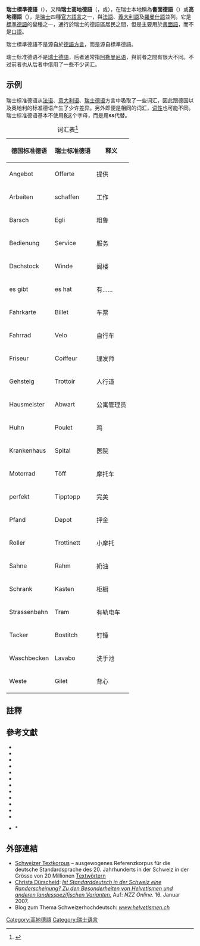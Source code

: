 {{not|瑞士德語}}
{{Infobox language
|name=瑞士標準德語
|altname=瑞士高地德語<ref name=HighGerman>The usage of the literal translation ''High German'' in order to refer to the German [[dachsprache|dachsprache]] should be avoided, since a [[High_German_languages|regional variety group]] is referred to with the same name.</ref>
|nativename=Schweizer Standarddeutsch<br/>Schweizer Hochdeutsch
|pronunciation={{IPA-de|ˈʃʋaɪtsərˌʃtandarddɔɪtʃ|}},<br/>{{IPA-de|ˈʃʋaɪtsərˌhoːxdɔɪtʃ|}}
|region=[[Switzerland|Switzerland]], [[Liechtenstein|Liechtenstein]]
|speakers=?
|date=
|ref=
|familycolor=Indo-European
|fam2=[[日尔曼语族|日尔曼语族]] 
|fam3=[[西日耳曼语支|西日耳曼语支]]
|fam4=[[高地德语|高地德语]]
|fam6=[[标准德语|标准德语]]
|isoexception=dialect
|glotto=none
|ietf = {{Wikidata|property|references|P305}}
}}

'''瑞士標準德語'''（{{lang-de|Schweizer Standarddeutsch}}），又稱'''瑞士高地德語'''（{{lang|de|Schweizer Hochdeutsch}}，或{{lang|de|Schweizerhochdeutsch}}），在瑞士本地稱為'''書面德語'''（{{lang|de|Schriftdeutsch}}）或'''高地德語'''（{{lang|de|Hochdeutsch}}），是[[瑞士|瑞士]]四種[[官方語言|官方]][[瑞士語言|語言]]之一，與[[法語|法語]]、[[義大利語|義大利語]]及[[羅曼什語|羅曼什語]]並列。它是[[標準德語|標準德語]]的變種之一，通行於瑞士的德語區居民之間，但是主要用於[[書面語|書面語]]，而不是[[口語|口語]]。

瑞士標準德語不是源自於[[德語方言|德語方言]]，而是源自標準德語。

瑞士标准德语不是[[瑞士德语|瑞士德語]]，后者通常指[[阿勒曼尼语|阿勒曼尼语]]，與前者之間有很大不同。不过前者也从后者中借用了一些不少词汇。

==示例==

瑞士标准德语从[[法语|法语]]、[[意大利语|意大利语]]、[[瑞士德语|瑞士德语]]方言中吸取了一些词汇，因此跟德国以及奥地利的标准德语产生了少许差异。另外即便是相同的词汇，[[词性|词性]]也可能不同。瑞士标准德语基本不使用'''[[ß|ß]]'''这个字母，而是用'''ss'''代替。

{| class="wikitable"
|+ 词汇表<ref>{{Cite book|title=Das neue HOI ZÄME Schweizerdeutsche Leicht Gemacht |page=130-133 |first=Nicole |last=Egger |publisher=Bergli Books |year=2015 |ISBN=9783905252811}}</ref>
|-
! 德国标准德语 !! 瑞士标准德语 !! 释义
|-
| Angebot || Offerte || 提供
|-
| Arbeiten || schaffen || 工作
|-
| Barsch || Egli || 粗鲁
|-
| Bedienung || Service || 服务
|-
| Dachstock || Winde || 阁楼
|-
| es gibt || es hat || 有……
|-
| Fahrkarte || Billet || 车票
|-
| Fahrrad || Velo || 自行车
|-
| Friseur || Coiffeur || 理发师
|-
| Gehsteig || Trottoir || 人行道
|-
| Hausmeister || Abwart || 公寓管理员
|-
| Huhn || Poulet || 鸡
|-
| Krankenhaus || Spital || 医院
|-
| Motorrad || Töff || 摩托车
|-
| perfekt || Tipptopp || 完美
|-
| Pfand || Depot || 押金
|-
| Roller || Trottinett || 小摩托
|-
| Sahne || Rahm || 奶油
|-
| Schrank || Kasten || 柜橱
|-
| Strassenbahn || Tram || 有轨电车
|-
| Tacker || Bostitch || 钉锤
|-
| Waschbecken || Lavabo || 洗手池
|-
| Weste || Gilet || 背心
|}

==註釋==
{{reflist}}

==參考文獻==
{{Refbegin|2}}
*{{Citation|editor=Ammon, Ulrich |display-editors=etal |title=Variantenwörterbuch des Deutschen. Die Standardsprache in Österreich, der Schweiz und Deutschland [...]|location=Berlin/New York|date=2004|language=de|isbn=978-3-11-016575-3 |last1=Ammon |first1=Ulrich |last2=Bickel |first2=Hans |last3=Ebner |first3=Jakob |last4=Gasser|first4=Markus|last5=Esterhammer|first5=Ruth}}
*{{Citation|author1=Bickel, Hans |author2=Landolt, Christoph|title=Duden. Schweizerhochdeutsch. Wörterbuch der Standardsprache in der deutschen Schweiz
|publisher=Schweizerischer Verein für die deutsche Sprache|location=Mannheim/Zürich|date=2012|language=de|isbn=978-3-411-70417-0}}
*{{Citation|editor-last1=Dürscheid|editor-first1=Christa|editor-last2=Businger|editor-first2=Martin|title=Schweizer Standarddeutsch: Beiträge zur Varietätenlinguistik|location=Tübingen, Germany|date=2006|publisher=Narr Francke Attempto|isbn=978-3-8233-6225-8}}
*{{Citation|author=Hägi, Sara|title=Nationale Varietäten im Unterricht Deutsch als Fremdsprache|location=Frankfurt am Main, Germany u. a.|date=2006|language=de|isbn=978-3-631-54796-0}}
*{{Citation|url=http://www.linguistik-online.de/24_05/haegiScharloth.html|author1=Hägi, Sara|author2=Scharloth, Joachim|series=Linguistik online|issue=24|date=March 2005|title=Ist Standarddeutsch für Deutschschweizer eine Fremdsprache? - Untersuchungen zu einem Topos des sprachreflexiven Diskurses|language=de|access-date=2015-05-10|archive-date=2011-09-29|archive-url=https://web.archive.org/web/20110929183122/http://www.linguistik-online.de/24_05/haegiScharloth.html|dead-url=yes}}
*{{Citation |last=Heule |first=Martin |url=http://pod.drs.ch/mp3/kontext/kontext_20060919.mp3 |title=Ist der Dialekt an allem schuld? |date=19 September 2006 |series=[http://www.srf.ch/sendungen/kontext Kontext] |publisher=[[SRG_SSR_idée_suisse|SRG SSR idée suisse]] SRF 2 |location=Basel, Switzerland |type=radio broadcast |format=mp3 |language=de |access-date=2009-12-15 |archive-date=2016-01-25 |archive-url=https://web.archive.org/web/20160125152625/http://pod.drs.ch/mp3/kontext/kontext_20060919.mp3 |dead-url=no }}
*{{cite speech|last=Hove|first=Ingrid|date=22 June 2007|title=Schweizer Hochdeutsch. Die Aussprache des Deutschen in der Schweiz|url=https://doc.rero.ch/record/9642/files/Hove_07_SchweizerHochdeutsch.pdf|event=Jahrestagung des Schweizerischen Vereins für die deutsche Sprache und der Gesellschaft für deutsche Sprache|location=Lucerne, Switzerland|language=de|format=PDF|access-date=2015-05-13|archive-date=2016-03-04|archive-url=https://web.archive.org/web/20160304220105/https://doc.rero.ch/record/9642/files/Hove_07_SchweizerHochdeutsch.pdf|dead-url=no}}
*{{Citation|last1=Krech|first1=Eva Maria|last2=Stock|first2=Eberhard|last3=Hirschfeld|first3=Ursula|last4=Anders|first4=Lutz-Christian |year=2009 |title=Deutsches Aussprachewörterbuch|chapter=Die Standardaussprache in der deutschsprachigen Schweiz|location=Berlin, New York|publisher=Walter de Gruyter|isbn=978-3-11-018202-6}}
*{{Citation|last=von Matt|first=Peter|chapter=Deutsch in der Deutschen Schweiz|editor=Peter von Matt|title=Das Kalb vor der Gotthardpost. Zur Literatur und Politik in der Schweiz|publisher=Carl Hanser Verlag|location=München, Germany|date=2012|language=de|pages=127–138|isbn=978-3-446-23880-0}}
*{{Citation|author=Meyer, Kurt|title=Schweizer Wörterbuch. So sagen wir in der Schweiz|location=Frauenfeld, Switzerland|year=2006|language=de|isbn=978-3-7193-1382-1}}
*{{Citation|last=Russ|first=Charles|date=1994|title=The German Language Today: A Linguistic Introduction|publisher=Routledge|place=London|isbn=978-0-203-42577-0}}
*{{Citation|url=http://www.inst.at/trans/15Nr/06_1/scharloth15.htm|author=Scharloth, Joachim|title=Zwischen Fremdsprache und nationaler Varietät: Untersuchungen zum Plurizentrizitätsbewusstsein der Deutschschweizer|series=Internet-Zeitschrift für Kulturwissenschaften|issue=15|date=June 2004|chapter=6.1. Standardvariationen und Sprachauffassungen in verschiedenen Sprachkulturen [Standard Variations and Conceptions of Language in Various Language Cultures]|publisher=Rudolf Muhr (Universität Graz)|location=Graz, Austria|language=de|access-date=2015-05-10|archive-date=2011-09-27|archive-url=https://web.archive.org/web/20110927100928/http://www.inst.at/trans/15Nr/06_1/scharloth15.htm|dead-url=no}}
*{{Citation|url=http://www.uni-leipzig.de/~siebenh/pdf/Siebenhaar_Wyler_97.pdf|author1=Siebenhaar, Beat|author2=Wyler, Alfred|date=1997|title=Dialekt und Hochsprache in der deutschsprachigen Schweiz|location=Zurich, Switzerland|publisher=Pro Helvetia|edition=5|language=de|access-date=2015-05-10|archive-date=2012-01-30|archive-url=https://web.archive.org/web/20120130201540/http://www.uni-leipzig.de/~siebenh/pdf/Siebenhaar_Wyler_97.pdf|dead-url=no}}*{{Citation|url=http://www.uni-leipzig.de/~siebenh/pdf/Siebenhaar_Mda_Std_unv1996.pdf|author=Siebenhaar, Beat|title=Das Verhältnis von Mundarten und Standardsprache in der deutschen Schweiz|language=de|date=n.d.|publisher=???|location=???|access-date=2015-05-10|archive-date=2012-03-05|archive-url=https://web.archive.org/web/20120305170747/http://www.uni-leipzig.de/~siebenh/pdf/Siebenhaar_Mda_Std_unv1996.pdf|dead-url=no}}
{{Refend}}

==外部連結==
* [https://www.schweizer-textkorpus.ch/index.php/de/ Schweizer Textkorpus] {{Wayback|url=https://www.schweizer-textkorpus.ch/index.php/de/ |date=20160722021925 }} – ausgewogenes Referenzkorpus für die deutsche Standardsprache des 20. Jahrhunderts in der Schweiz in der Grösse von 20 Millionen [[Textwort|Textwörtern]] {{de}}
* [[Christa_Dürscheid|Christa Dürscheid]]: [https://www.nzz.ch/articleesi0e-1.97312 ''Ist Standarddeutsch in der Schweiz eine Randerscheinung? Zu den Besonderheiten von Helvetismen und anderen landesspezifischen Varianten.''] {{Wayback|url=https://www.nzz.ch/articleesi0e-1.97312 |date=20200609215400 }} Auf: ''NZZ Online.'' 16. Januar 2007. {{de}}
* Blog zum Thema Schweizerhochdeutsch: [http://www.helvetismen.ch/ ''www.helvetismen.ch''] {{Wayback|url=http://www.helvetismen.ch/ |date=20210127024952 }} {{de}}

{{瑞士語言|state=collapsed}}

[[Category:高地德語|Category:高地德語]]
[[Category:瑞士语言|Category:瑞士语言]]